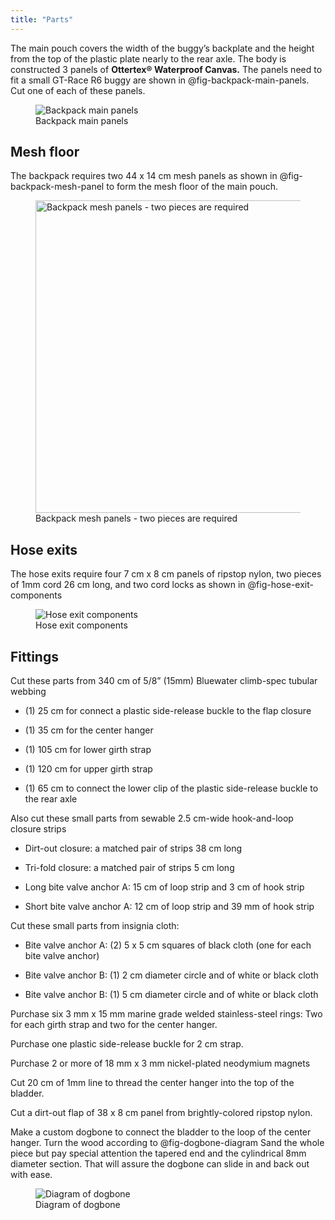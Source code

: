 ```yaml
---
title: "Parts"
---
```


The main pouch covers the width of the buggy's backplate and the height from the top of the plastic plate nearly to the rear axle. The body is constructed 3 panels of **Ottertex® Waterproof Canvas.** The panels need to fit a small GT-Race R6 buggy are shown in @fig-backpack-main-panels. Cut one of each of these panels.

![Backpack main panels](images/backpack-main-panels.jpg){#fig-backpack-main-panels fig-alt="Backpack main panels" fig-align="center"}

## Mesh floor

The backpack requires two 44 x 14 cm mesh panels as shown in @fig-backpack-mesh-panel to form the mesh floor of the main pouch.

![Backpack mesh panels - two pieces are required](images/backpack-mesh-panel.jpg){#fig-backpack-mesh-panel fig-alt="Backpack mesh panels - two pieces are required" fig-align="center" width="500"}

## Hose exits

The hose exits require four 7 cm x 8 cm panels of ripstop nylon, two pieces of 1mm cord 26 cm long, and two cord locks as shown in @fig-hose-exit-components

![Hose exit components](images/hose-exit-components.jpg){#fig-hose-exit-components fig-alt="Hose exit components" fig-align="center"}

## Fittings

Cut these parts from 340 cm of 5/8" (15mm) Bluewater climb-spec tubular webbing

-   \(1\) 25 cm for connect a plastic side-release buckle to the flap closure

-   \(1\) 35 cm for the center hanger

-   \(1\) 105 cm for lower girth strap

-   \(1\) 120 cm for upper girth strap

-   \(1\) 65 cm to connect the lower clip of the plastic side-release buckle to the rear axle

Also cut these small parts from sewable 2.5 cm-wide hook-and-loop closure strips

-   Dirt-out closure: a matched pair of strips 38 cm long

-   Tri-fold closure: a matched pair of strips 5 cm long

-   Long bite valve anchor A: 15 cm of loop strip and 3 cm of hook strip

-   Short bite valve anchor A: 12 cm of loop strip and 39 mm of hook strip

Cut these small parts from insignia cloth:

-   Bite valve anchor A: (2) 5 x 5 cm squares of black cloth (one for each bite valve anchor)

-   Bite valve anchor B: (1) 2 cm diameter circle and of white or black cloth

-   Bite valve anchor B: (1) 5 cm diameter circle and of white or black cloth

Purchase six 3 mm x 15 mm marine grade welded stainless-steel rings: Two for each girth strap and two for the center hanger.

Purchase one plastic side-release buckle for 2 cm strap.

Purchase 2 or more of 18 mm x 3 mm nickel-plated neodymium magnets

Cut 20 cm of 1mm line to thread the center hanger into the top of the bladder.

Cut a dirt-out flap of 38 x 8 cm panel from brightly-colored ripstop nylon.

Make a custom dogbone to connect the bladder to the loop of the center hanger. Turn the wood according to @fig-dogbone-diagram Sand the whole piece but pay special attention the tapered end and the cylindrical 8mm diameter section. That will assure the dogbone can slide in and back out with ease.

![Diagram of dogbone](images/dogbone-diagram.jpg){#fig-dogbone-diagram}
